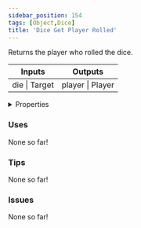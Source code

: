 ```yaml
---
sidebar_position: 154
tags: [Object,Dice]
title: 'Dice Get Player Rolled'
---
```


Returns the player who rolled the dice.



<IChip uuid="c1fdc4fa-fcb4-4ea4-b505-7b1d15fb8117"/>

<table><thead><tr><th>Inputs</th><th>Outputs</th></tr></thead><tbody><tr><td>die | Target</td><td>player | Player</td></tr></tbody></table>

<details>
  <summary>Properties</summary>
  <div>
    <div>
    <table>
      <tbody>
        <tr>
          <td>Is beta required?</td>
          <td>No</td>
        </tr>
        <tr>
          <td>Is chip a trolling risk?</td>
          <td>No</td>
        </tr>
        <tr>
          <td>Is chip a role assignment risk?</td>
          <td>No</td>
        </tr>
        <tr>
          <td>Chip UUID</td>
          <td>c1fdc4fa-fcb4-4ea4-b505-7b1d15fb8117</td>
        </tr>
        <tr>
          <td>Room availability</td>
          <td>Available everywhere</td>
        </tr>
      </tbody>
    </table>
    </div>
  </div>
</details>

### Uses

None so far!

### Tips

None so far!

### Issues

None so far!